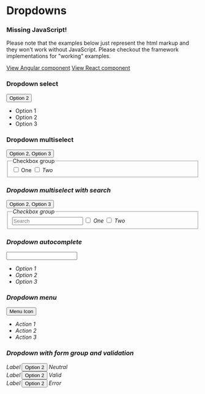 
<Meta title="Components/Dropdown" />

<style>{
  `
    .popover {
    visibility: visible;
    opacity: 1;
    margin-top:4px !important;
  }
`}
</style>

# Dropdowns

<div role="alert" class="info mb-7 mt-5">
  <main>
    <h3>Missing JavaScript!</h3>
    <p>
      Please note that the examples below just represent the html markup and they won't work without JavaScript. Please checkout the framework implementations for "working" examples.
    </p>
  </main>
  <footer>
    <a target="_blank" href="./../angular/?path=/docs/components-dropdown--select">View Angular component</a>
    <a target="_blank" href="./../react/?path=/docs/components-dropdown--dropdown">View React component</a>
  </footer>
</div>

### Dropdown select
<Canvas>
  <div style={{height: '300px'}}>
    <button type="button" aria-haspopup="listbox">Option 2</button>
    <ul role="listbox" class="popover" aria-activedescendant="option_2" tabIndex="-1">
      <li id="option_1" role="option">Option 1</li>
      <li id="option_2" role="option" aria-selected>Option 2</li>
      <li id="option_3" role="option">Option 3</li>
    </ul>
  </div>
</Canvas>

### Dropdown multiselect
<Canvas>
  <div style={{height: '300px'}}>
    <button type="button" aria-haspopup="listbox">Option 2, Option 3</button>
    <fieldset aria-describedby="checkboxGroupHelp" role="listbox" class="popover" tabIndex="-1" aria-multiselectable="true">
      <legend class="sr-only">Checkbox group</legend>
      <label class="form-control" role="option">
        <input required type="checkbox" />
        <span>One</span>
        <i/>
      </label>
      <label class="form-control" role="option">
        <input required type="checkbox" required />
        <span>Two</span>
        <i/>
      </label>
    </fieldset>
  </div>
</Canvas>

### Dropdown multiselect with search
<Canvas>
  <div style={{height: '300px'}}>
    <button type="button" aria-haspopup="listbox">Option 2, Option 3</button>
    <fieldset aria-describedby="checkboxGroupHelp" role="listbox" class="popover" tabIndex="-1" aria-multiselectable="true">
      <input type="text" placeholder="Search" class="rounded-0 rounded-top border-0 border-bottom border-info"/>
      <legend class="sr-only">Checkbox group</legend>
      <label class="form-control" role="option">
        <input required type="checkbox" />
        <span>One</span>
        <i/>
      </label>
      <label class="form-control" role="option">
        <input required type="checkbox" required />
        <span>Two</span>
        <i/>
      </label>
    </fieldset>
  </div>
</Canvas>

### Dropdown autocomplete
<Canvas>
  <div style={{height: '300px'}}>
    <input type="text"
           role="combobox"
           aria-expanded="true"
           aria-autocomplete="list"
           aria-controls="autocompleteListbox"
           class="dropdown-menu"/>
    <ul id="autocompleteListbox" role="listbox" class="popover" tabIndex="-1">
      <li id="option_1" role="option">Option 1</li>
      <li id="option_2" role="option">Option 2</li>
      <li id="option_3" role="option">Option 3</li>
    </ul>
  </div>
</Canvas>

### Dropdown menu
<Canvas>
  <div style={{height: '300px'}}>
    <button type="button"
            role="button"
            aria-expanded="true"
            aria-haspopup="menu"
            aria-controls="drownMenu"
            class="dropdown-menu">Menu Icon</button>
    <ul id="dropdownMenu" role="menu" class="popover" tabIndex="-1">
      <li id="option_1" role="menuitem">Action 1</li>
      <li id="option_2" role="menuitem">Action 2</li>
      <li id="option_3" role="menuitem">Action 3</li>
    </ul>
  </div>
</Canvas>

### Dropdown with form group and validation
<Canvas>
  <div>
    <div class="form-group">
      <span class="label" id="dropdown1_label">Label</span>
      <button type="button" aria-labelledby="dropdown1_label" aria-describedby="dropdown1_info" aria-haspopup="listbox">Option 2</button>
      <span class="form-info" id="dropdown1_info">Neutral</span>
    </div>
    <div class="form-group">
      <span class="label" id="dropdown2_label">Label</span>
      <button type="button" aria-labelledby="dropdown2_label" aria-describedby="dropdown2_info" aria-haspopup="listbox" class="is-valid">Option 2</button>
      <span class="form-info" id="dropdown2_info">Valid</span>
    </div>
    <div class="form-group">
      <span class="label" id="dropdown3_label">Label</span>
      <button type="button" aria-labelledby="dropdown3_label" aria-describedby="dropdown3_info" aria-haspopup="listbox" class="is-invalid">Option 2</button>
      <span class="form-info" id="dropdown3_info">Error</span>
    </div>
  </div>
</Canvas>
